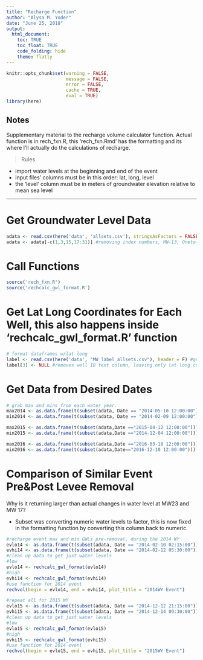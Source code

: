 ```yaml
---
title: "Recharge Function"
author: "Alysa M. Yoder"
date: "June 25, 2018"
output: 
  html_document:
    toc: TRUE
    toc_float: TRUE
    code_folding: hide
    theme: flatly
---
```


```r
knitr::opts_chunk$set(warning = FALSE, 
                      message = FALSE,
                      error = FALSE, 
                      cache = TRUE, 
                      eval = TRUE)
library(here)
```

## Notes
Supplementary material to the recharge volume calculator function.
Actual function is in rech_fxn.R, this 'rech_fxn.Rmd' has the formatting and its where I'll actually do the calculations of recharge. 

> Rules

* import water levels at the beginning and end of the event
* input files' columns must be in this order: lat, long, level
* the 'level' column must be in meters of groundwater elevation relative to mean sea level

***

# Get Groundwater Level Data
```r
adata <- read.csv(here('data', 'allsets.csv'), stringsAsFactors = FALSE)
adata <- adata[-c(1,3,15,17:31)] #removing index numbers, MW-13, Oneto-Ag (confined), and Nathan's text 
```

# Call Functions
```r
source('rech_fxn.R')
source('rechcalc_gwl_format.R')
```

# Get Lat Long Coordinates for Each Well, this also happens inside 'rechcalc_gwl_format.R' function
```r
# format dataframes w/lat long 
label <- read.csv(here('data', "MW_label_allsets.csv"), header = F) #get lat long data, already in order of allsets.csv wells
label[3] <- NULL #removes well ID text column, leaving only lat long coords
```

# Get Data from Desired Dates
```r
# grab max and mins from each water year. 
max2014 <- as.data.frame(t(subset(adata, Date == "2014-05-10 12:00:00")))
min2014 <- as.data.frame(t(subset(adata, Date == "2014-02-09 12:00:00")))

max2015 <- as.data.frame(t(subset(adata,Date =="2015-04-12 12:00:00")))
min2015 <- as.data.frame(t(subset(adata,Date =="2014-12-04 12:00:00")))

max2016 <- as.data.frame(t(subset(adata,Date =="2016-03-18 12:00:00")))
min2016 <- as.data.frame(t(subset(adata,Date=="2016-12-10 12:00:00")))
```

# Comparison of Similar Event Pre&Post Levee Removal
Why is it returning larger than actual changes in water level at MW23 and MW 17? 

* Subset was converting numeric water levels to factor, this is now fixed in the formatting function by converting this column back to numeric. 
```r
#recharge event max and min GWLs pre-removal, during the 2014 WY
evlo14 <- as.data.frame(t(subset(adata, Date == "2014-02-10 02:15:00")))
evhi14 <- as.data.frame(t(subset(adata, Date == "2014-02-12 05:30:00")))
#clean up data to get just water levels
#low
evlo14 <- rechcalc_gwl_format(evlo14)
#high
evhi14 <- rechcalc_gwl_format(evhi14)
#use function for 2014 event 
rechvol(begin = evlo14, end = evhi14, plot_title = "2014WY Event")

#repeat all for 2015 WY
evlo15 <- as.data.frame(t(subset(adata, Date == "2014-12-12 21:15:00")))
evhi15 <- as.data.frame(t(subset(adata, Date == "2014-12-14 09:30:00")))
#clean up data to get just water levels
#low
evlo15 <- rechcalc_gwl_format(evlo15)
#high
evhi15 <- rechcalc_gwl_format(evhi15)
#use function for 2014 event 
rechvol(begin = evlo15, end = evhi15, plot_title = "2015WY Event")

```

